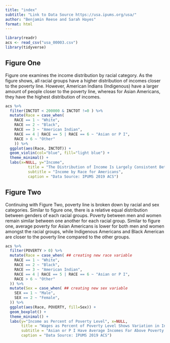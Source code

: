 ```yaml
---
title: "index"
subtitle: "Link to Data Source https://usa.ipums.org/usa/"
author: "Benjamin Reese and Sarah Hayes"
format: html
---
```


```r
library(readr)
acs <- read_csv("usa_00003.csv")
library(tidyverse)
```


## Figure One
Figure one examines the income distribution by racial category. As the figure shows, all racial groups have a higher distribution of incomes closer to the poverty line. However, American Indians (Indigenous) have a larger amount of people closer to the poverty line, whereas for Asian Americans, they have the highest distribution of incomes. 
```r
acs %>%
  filter(INCTOT < 200000 & INCTOT !=0 ) %>%
  mutate(Race = case_when(
    RACE == 1 ~ "White",
    RACE == 2 ~ "Black",
    RACE == 3 ~ "American Indian",
    RACE == 4 | RACE == 5 | RACE == 6 ~ "Asian or P I",
    RACE > 6 ~ "Other"
    )) %>%
  ggplot(aes(Race, INCTOT)) +
  geom_violin(col="blue", fill="light blue") +
  theme_minimal() +
  labs(x=NULL, y="Income",
          title = "The Distribution of Income Is Largely Consistent Between Races",
          subtitle = "Income by Race for Americans",
          caption = "Data Source: IPUMS 2019 ACS")
```


## Figure Two

Continuing with Figure Two, poverty line is broken down by racial and sex categories. Similar to figure one, there is a relative equal distribution between genders of each racial groups. Poverty between men and women remain similar between one another for each racial group. Similar to figure one, average poverty for Asian Americans is lower for both men and women amongst the racial groups, while Indigenous Americans and Black American are closer to the poverty line compared to the other groups.

```r

acs %>%
  filter(POVERTY > 0) %>%
  mutate(Race = case_when( ## creating new race variable
    RACE == 1 ~ "White",
    RACE == 2 ~ "Black",
    RACE == 3 ~ "American Indian",
    RACE == 4 | RACE == 5 | RACE == 6 ~ "Asian or P I",
    RACE > 6 ~ "Other"
  )) %>%
  mutate(Sex = case_when( ## creating new sex variable
    SEX == 1 ~ "Male",
    SEX == 2 ~ "Female",
  )) %>%
  ggplot(aes(Race, POVERTY, fill=Sex)) +
  geom_boxplot() + 
  theme_minimal() +
  labs(y="Income as Percent of Poverty Level", x=NULL,
       title = "Wages as Percent of Poverty Level Shows Variation in Income by Race",
       subtitle = "Asian or P I Have Average Incomes Far Above Poverty Level",
       caption = "Data Source: IPUMS 2019 ACS")
```

